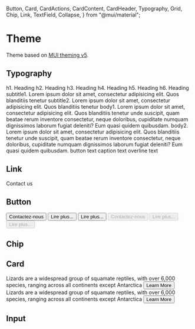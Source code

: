   Button,
  Card,
  CardActions,
  CardContent,
  CardHeader,
  Typography,
  Grid,
  Chip,
  Link,
  TextField,
  Collapse,
} from "@mui/material";

<Meta title="Theme" />

# Theme

Theme based on [MUI theming v5](https://mui.com/customization/theming/).

## Typography

<Story name="Typography">
  <Typography variant="h1" component="div" gutterBottom>
    h1. Heading
  </Typography>
  <Typography variant="h2" gutterBottom component="div">
    h2. Heading
  </Typography>
  <Typography variant="h3" gutterBottom component="div">
    h3. Heading
  </Typography>
  <Typography variant="h4" gutterBottom component="div">
    h4. Heading
  </Typography>
  <Typography variant="h5" gutterBottom component="div">
    h5. Heading
  </Typography>
  <Typography variant="h6" gutterBottom component="div">
    h6. Heading
  </Typography>
  <Typography variant="subtitle1" gutterBottom component="div">
    subtitle1. Lorem ipsum dolor sit amet, consectetur adipisicing elit. Quos
    blanditiis tenetur
  </Typography>
  <Typography variant="subtitle2" gutterBottom component="div">
    subtitle2. Lorem ipsum dolor sit amet, consectetur adipisicing elit. Quos
    blanditiis tenetur
  </Typography>
  <Typography variant="body1" gutterBottom>
    body1. Lorem ipsum dolor sit amet, consectetur adipisicing elit. Quos
    blanditiis tenetur unde suscipit, quam beatae rerum inventore consectetur,
    neque doloribus, cupiditate numquam dignissimos laborum fugiat deleniti? Eum
    quasi quidem quibusdam.
  </Typography>
  <Typography variant="body2" gutterBottom>
    body2. Lorem ipsum dolor sit amet, consectetur adipisicing elit. Quos
    blanditiis tenetur unde suscipit, quam beatae rerum inventore consectetur,
    neque doloribus, cupiditate numquam dignissimos laborum fugiat deleniti? Eum
    quasi quidem quibusdam.
  </Typography>
  <Typography variant="button" display="block" gutterBottom>
    button text
  </Typography>
  <Typography variant="caption" display="block" gutterBottom>
    caption text
  </Typography>
  <Typography variant="overline" display="block" gutterBottom>
    overline text
  </Typography>
</Story>

## Link

<Story name="Link">
  <Grid container spacing={3}>
    <Grid item>
      <Link href="">Contact us</Link>
    </Grid>
  </Grid>
</Story>

## Button

<Story name="Button">
  <Grid container spacing={3}>
    <Grid item xs={4}>
      <Button variant="contained">Contactez-nous</Button>
    </Grid>
    <Grid item xs={4}>
      <Button variant="outlined">Lire plus...</Button>
    </Grid>
    <Grid item xs={4}>
      <Button variant="text">Lire plus...</Button>
    </Grid>
    <Grid item xs={4}>
      <Button variant="contained" disabled>
        Contactez-nous
      </Button>
    </Grid>
    <Grid item xs={4}>
      <Button variant="outlined" disabled>
        Lire plus...
      </Button>
    </Grid>
    <Grid item xs={4}>
      <Button variant="text" disabled>
        Lire plus...
      </Button>
    </Grid>
  </Grid>
</Story>

## Chip

<Story name="Chip">
  <Grid container spacing={3}>
    <Grid item>
      <Chip label="C++" />
    </Grid>
    <Grid item>
      <Chip label="React" variant="outlined" />
    </Grid>
  </Grid>
</Story>

## Card

<Story name="Card">
  <Grid container spacing={3}>
    <Grid item>
      <Card sx={{ maxWidth: 345 }}>
        <CardHeader title="Lizard" />
        <CardContent>
          <Typography>
            Lizards are a widespread group of squamate reptiles, with over 6,000
            species, ranging across all continents except Antarctica
          </Typography>
        </CardContent>
        <CardActions>
          <Button size="small" variant="outlined">
            Learn More
          </Button>
        </CardActions>
      </Card>
    </Grid>
    <Grid item>
      <Card sx={{ maxWidth: 345 }} variant="outlined">
        <CardHeader title="Lizard" />
        <CardContent>
          <Typography>
            Lizards are a widespread group of squamate reptiles, with over 6,000
            species, ranging across all continents except Antarctica
          </Typography>
        </CardContent>
        <CardActions>
          <Button size="small" variant="text">
            Learn More
          </Button>
        </CardActions>
      </Card>
    </Grid>
  </Grid>
</Story>

## Input

<Story name="Input">
  <Grid container spacing={3}>
    <Grid item>
      <TextField label="Name" variant="outlined" placeholder="Jean Doe" />
    </Grid>
  </Grid>
</Story>
